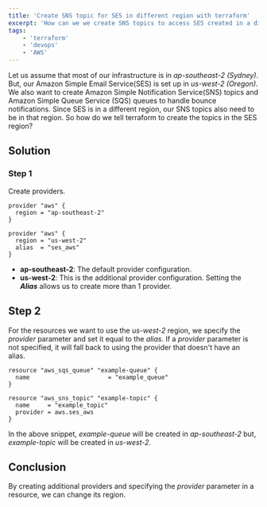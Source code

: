 ```yaml
---
title: 'Create SNS topic for SES in different region with terraform'
excerpt: 'How can we we create SNS topics to access SES created in a different region to the rest of our infrastructure'
tags:
    - 'terraform'
    - 'devops'
    - 'AWS'
---
```


Let us assume that most of our infrastructure is in _ap-southeast-2 (Sydney)_. But, our Amazon Simple Email Service(SES) is set up in _us-west-2 (Oregon)_. We also want to create Amazon Simple Notification Service(SNS) topics and Amazon Simple Queue Service (SQS) queues to handle bounce notifications. Since SES is in a different region, our SNS topics also need to be in that region. So how do we tell terraform to create the topics in the SES region?

## Solution

### Step 1

Create providers.

```hcl{7}
provider "aws" {
  region = "ap-southeast-2"
}

provider "aws" {
  region = "us-west-2"
  alias  = "ses_aws"
}
```

-   **ap-southeast-2**: The default provider configuration.
-   **us-west-2**: This is the additional provider configuration. Setting the **_Alias_** allows us to create more than 1 provider.

## Step 2

For the resources we want to use the _us-west-2_ region, we specify the _provider_ parameter and set it equal to the _alias_. If a _provider_ parameter is not specified, it will fall back to using the provider that doesn't have an alias.

```hcl{7,14}
resource "aws_sqs_queue" "example-queue" {
  name                      = "example_queue"
}

resource "aws_sns_topic" "example-topic" {
  name     = "example_topic"
  provider = aws.ses_aws
}
```

In the above snippet, _example-queue_ will be created in _ap-southeast-2_ but, _example-topic_ will be created in _us-west-2_.

## Conclusion

By creating additional providers and specifying the _provider_ parameter in a resource, we can change its region.
